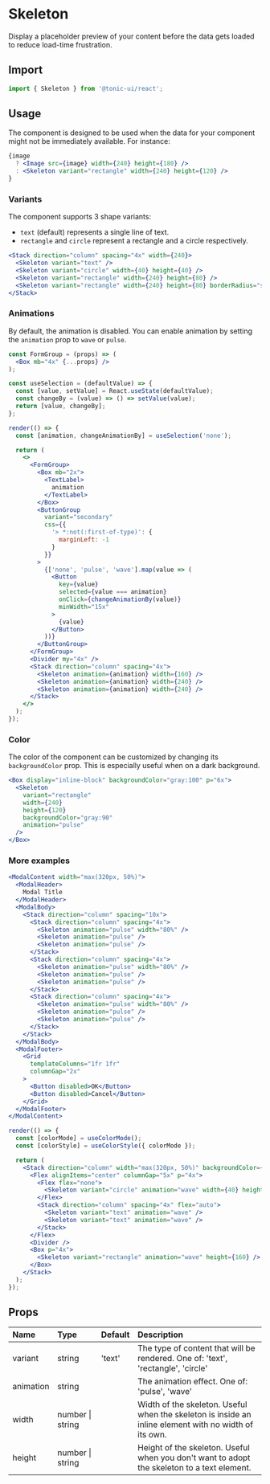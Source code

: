 # Skeleton

Display a placeholder preview of your content before the data gets loaded to reduce load-time frustration.

## Import

```js
import { Skeleton } from '@tonic-ui/react';
```

## Usage

The component is designed to be used when the data for your component might not be immediately available. For instance:

```jsx disabled
{image
  ? <Image src={image} width={240} height={180} />
  : <Skeleton variant="rectangle" width={240} height={120} />
}
```

### Variants

The component supports 3 shape variants:
* `text` (default) represents a single line of text.
* `rectangle` and `circle` represent a rectangle and a circle respectively.

```jsx
<Stack direction="column" spacing="4x" width={240}>
  <Skeleton variant="text" />
  <Skeleton variant="circle" width={40} height={40} />
  <Skeleton variant="rectangle" width={240} height={80} />
  <Skeleton variant="rectangle" width={240} height={80} borderRadius="sm" />
</Stack>
```

### Animations

By default, the animation is disabled. You can enable animation by setting the `animation` prop to `wave` or `pulse`.

```jsx noInline
const FormGroup = (props) => (
  <Box mb="4x" {...props} />
);

const useSelection = (defaultValue) => {
  const [value, setValue] = React.useState(defaultValue);
  const changeBy = (value) => () => setValue(value);
  return [value, changeBy];
};

render(() => {
  const [animation, changeAnimationBy] = useSelection('none');

  return (
    <>
      <FormGroup>
        <Box mb="2x">
          <TextLabel>
            animation
          </TextLabel>
        </Box>
        <ButtonGroup
          variant="secondary"
          css={{
            '> *:not(:first-of-type)': {
              marginLeft: -1
            }
          }}
        >
          {['none', 'pulse', 'wave'].map(value => (
            <Button
              key={value}
              selected={value === animation}
              onClick={changeAnimationBy(value)}
              minWidth="15x"
            >
              {value}
            </Button>
          ))}
        </ButtonGroup>
      </FormGroup>
      <Divider my="4x" />
      <Stack direction="column" spacing="4x">
        <Skeleton animation={animation} width={160} />
        <Skeleton animation={animation} width={240} />
        <Skeleton animation={animation} width={240} />
      </Stack>
    </>
  );
});
```

### Color

The color of the component can be customized by changing its `backgroundColor` prop. This is especially useful when on a dark background.

```jsx
<Box display="inline-block" backgroundColor="gray:100" p="6x">
  <Skeleton
    variant="rectangle"
    width={240}
    height={120}
    backgroundColor="gray:90"
    animation="pulse"
  />
</Box>
```

### More examples

```jsx
<ModalContent width="max(320px, 50%)">
  <ModalHeader>
    Modal Title
  </ModalHeader>
  <ModalBody>
    <Stack direction="column" spacing="10x">
      <Stack direction="column" spacing="4x">
        <Skeleton animation="pulse" width="80%" />
        <Skeleton animation="pulse" />
        <Skeleton animation="pulse" />
      </Stack>
      <Stack direction="column" spacing="4x">
        <Skeleton animation="pulse" width="80%" />
        <Skeleton animation="pulse" />
        <Skeleton animation="pulse" />
      </Stack>
      <Stack direction="column" spacing="4x">
        <Skeleton animation="pulse" width="80%" />
        <Skeleton animation="pulse" />
        <Skeleton animation="pulse" />
      </Stack>
    </Stack>
  </ModalBody>
  <ModalFooter>
    <Grid
      templateColumns="1fr 1fr"
      columnGap="2x"
    >
      <Button disabled>OK</Button>
      <Button disabled>Cancel</Button>
    </Grid>
  </ModalFooter>
</ModalContent>
```

```jsx noInline
render(() => {
  const [colorMode] = useColorMode();
  const [colorStyle] = useColorStyle({ colorMode });

  return (
    <Stack direction="column" width="max(320px, 50%)" backgroundColor={colorStyle.background.secondary}>
      <Flex alignItems="center" columnGap="5x" p="4x">
        <Flex flex="none">
          <Skeleton variant="circle" animation="wave" width={40} height={40} />
        </Flex>
        <Stack direction="column" spacing="4x" flex="auto">
          <Skeleton variant="text" animation="wave" />
          <Skeleton variant="text" animation="wave" />
        </Stack>
      </Flex>
      <Divider />
      <Box p="4x">
        <Skeleton variant="rectangle" animation="wave" height={160} />
      </Box>
    </Stack>
  );
});
```

## Props

| Name | Type | Default | Description |
| :--- | :--- | :------ | :---------- |
| variant | string | 'text' | The type of content that will be rendered. One of: 'text', 'rectangle', 'circle' |
| animation | string | | The animation effect. One of: 'pulse', 'wave' |
| width | number \| string | | Width of the skeleton. Useful when the skeleton is inside an inline element with no width of its own. |
| height | number \| string | | Height of the skeleton. Useful when you don't want to adopt the skeleton to a text element. |

